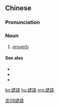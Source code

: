 {{also|谚语}}
==Chinese==
{{zh-forms|s=谚语}}

===Pronunciation===
{{zh-pron
|m=yànyǔ
|c=jin6 jyu5
|mn=qz:gān-gír/tp,xm:gān-gú/kh,zz:gān-gí
|cat=n
}}

===Noun===
{{zh-noun}}

# [[proverb]]

====See also====
* {{zh-l|成語}}
* {{zh-l|俗語}}
* {{zh-l|歇後語}}

[[Category:zh:Linguistics|言09諺語]]

[[ko:諺語]]
[[hu:諺語]]
[[mg:諺語]]